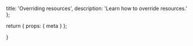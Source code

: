   title: 'Overriding resources',
  description:
    'Learn how to override resources.'
};

  return {
    props: {
      meta
    }
  };

}
